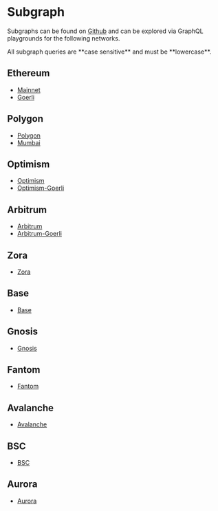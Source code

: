 
# Subgraph

Subgraphs can be found on [Github](https://github.com/0xSplits/splits-subgraph)
and can be explored via GraphQL playgrounds for the following networks.

<Callout>
  All subgraph queries are **case sensitive** and must be **lowercase**.
</Callout>

## Ethereum

- [Mainnet](https://thegraph.com/hosted-service/subgraph/0xsplits/splits-subgraph-ethereum)
- [Goerli](https://thegraph.com/hosted-service/subgraph/0xsplits/splits-subgraph-goerli)

## Polygon

- [Polygon](https://thegraph.com/hosted-service/subgraph/0xsplits/splits-subgraph-polygon)
- [Mumbai](https://thegraph.com/hosted-service/subgraph/0xsplits/splits-subgraph-mumbai)

## Optimism

- [Optimism](https://thegraph.com/hosted-service/subgraph/0xsplits/splits-subgraph-optimism)
- [Optimism-Goerli](https://thegraph.com/hosted-service/subgraph/0xsplits/splits-subgraph-opt-goerli)

## Arbitrum

- [Arbitrum](https://thegraph.com/hosted-service/subgraph/0xsplits/splits-subgraph-arbitrum)
- [Arbitrum-Goerli](https://thegraph.com/hosted-service/subgraph/0xsplits/splits-subgraph-arb-goerli)

## Zora
- [Zora](https://api.goldsky.com/api/public/project_clhk16b61ay9t49vm6ntn4mkz/subgraphs/splits-zora-mainnet/1.1.0/gn)

## Base
- [Base](https://thegraph.com/hosted-service/subgraph/0xsplits/splits-subgraph-base)

## Gnosis
- [Gnosis](https://thegraph.com/hosted-service/subgraph/0xsplits/splits-subgraph-gnosis)

## Fantom
- [Fantom](https://thegraph.com/hosted-service/subgraph/0xsplits/splits-subgraph-fantom)

## Avalanche
- [Avalanche](https://thegraph.com/hosted-service/subgraph/0xsplits/splits-subgraph-avalanche)

## BSC
- [BSC](https://thegraph.com/hosted-service/subgraph/0xsplits/splits-subgraph-bsc)

## Aurora
- [Aurora](https://thegraph.com/hosted-service/subgraph/0xsplits/splits-subgraph-aurora)
